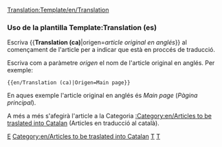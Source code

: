 <noinclude>[[Translation:Template/en/Translation]]</noinclude>{{en/Ambox| type  = notice
| image = en/Wiki letter.png
| text  = Aquest article s'està traduïnt de l'anglés. Pots col·laborar ajudant en l'[{{SERVER}}{{localurl:{{NAMESPACE}}:{{PAGENAME}}|action=edit}} edició].
<p>Utilitze el [[en/Wiki/Manual of Style|Manual d'Estil]] per a una correcta redacció.<br/>
Recorde traure aquesta plantilla una vegada l'article estiga correctament traduït.<br/>
<strong>Article original en anglés:</strong> <includeonly>[{{SERVER}}{{localurl:{{NAMESPACE}}:{{{origen}}}|action=view}} {{{origen}}}]</includeonly></p>
}}
<includeonly>[[Category:en/Templates|E]][[Category:en/Articles to be traslated into Catalan]]</includeonly>

<noinclude>
===Uso de la plantilla Template:Translation (es)===
Escriva <nowiki>{{</nowiki>'''Translation (ca)'''|origen=''article original en anglés''<nowiki>}}</nowiki> al començament de l'article per a indicar que està en proccés de traducció.
<p>Escriva com a paràmetre ''origen'' el nom de l'article original en anglés. Per exemple:</p>
<pre>{{en/Translation (ca)|Origen=Main page}}</pre>
En aques exemple l'article original en anglés és ''Main page'' (''Pàgina principal'').
<p>A més a més s'afegirà l'article a la Categoria [[:Category:en/Articles to be traslated into Catalan]] (Articles en traducció al català).</p>

[[Category:en/Templates|T]][[Category:en/Message boxes|T]]</noinclude>